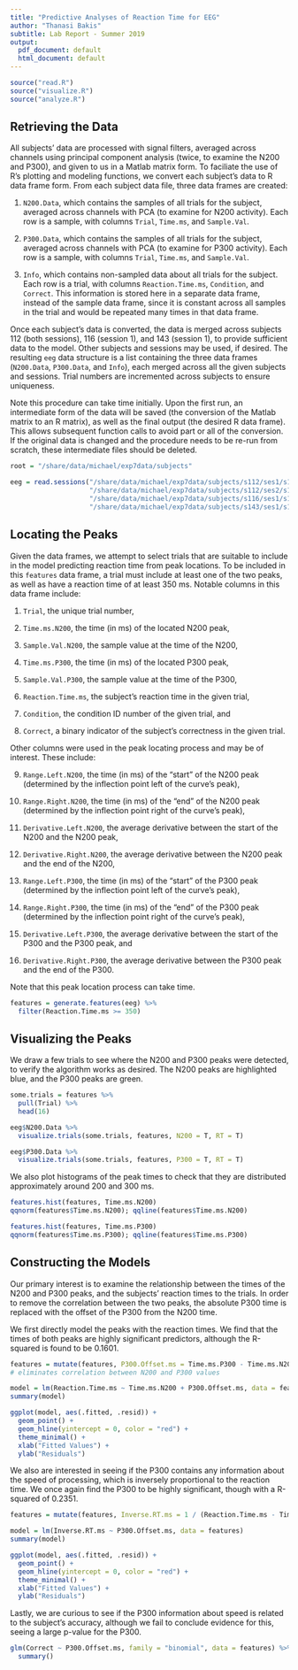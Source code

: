 ```yaml
---
title: "Predictive Analyses of Reaction Time for EEG"
author: "Thanasi Bakis"
subtitle: Lab Report - Summer 2019
output:
  pdf_document: default
  html_document: default
---
```


```r
source("read.R")
source("visualize.R")
source("analyze.R")
```


## Retrieving the Data

All subjects' data are processed with signal filters, averaged across channels using principal component analysis (twice, to examine the N200 and P300), and given to us in a Matlab matrix form. To faciliate the use of R's plotting and modeling functions, we convert each subject's data to R data frame form. From each subject data file, three data frames are created:

1. `N200.Data`, which contains the samples of all trials for the subject, averaged across channels with PCA (to examine for N200 activity). Each row is a sample, with columns `Trial`, `Time.ms`, and `Sample.Val`.

2. `P300.Data`, which contains the samples of all trials for the subject, averaged across channels with PCA (to examine for P300 activity). Each row is a sample, with columns `Trial`, `Time.ms`, and `Sample.Val`.

3. `Info`, which contains non-sampled data about all trials for the subject. Each row is a trial, with columns `Reaction.Time.ms`, `Condition`, and `Correct`. This information is stored here in a separate data frame, instead of the sample data frame, since it is constant across all samples in the trial and would be repeated many times in that data frame.

Once each subject's data is converted, the data is merged across subjects 112 (both sessions), 116 (session 1), and 143 (session 1), to provide sufficient data to the model. Other subjects and sessions may be used, if desired. The resulting `eeg` data structure is a list containing the three data frames (`N200.Data`, `P300.Data`, and `Info`), each merged across all the given subjects and sessions. Trial numbers are incremented across subjects to ensure uniqueness.

Note this procedure can take time initially. Upon the first run, an intermediate form of the data will be saved (the conversion of the Matlab matrix to an R matrix), as well as the final output (the desired R data frame). This allows subsequent function calls to avoid part or all of the conversion. If the original data is changed and the procedure needs to be re-run from scratch, these intermediate files should be deleted.

```r

root = "/share/data/michael/exp7data/subjects"

eeg = read.sessions("/share/data/michael/exp7data/subjects/s112/ses1/s112_ses1_sfinal.mat",
                    "/share/data/michael/exp7data/subjects/s112/ses2/s112_ses2_sfinal.mat",
                    "/share/data/michael/exp7data/subjects/s116/ses1/s116_ses1_sfinal.mat",
                    "/share/data/michael/exp7data/subjects/s143/ses1/s143_ses1_sfinal.mat")
```


## Locating the Peaks

Given the data frames, we attempt to select trials that are suitable to include in the model predicting reaction time from peak locations. To be included in this `features` data frame, a trial must include at least one of the two peaks, as well as have a reaction time of at least 350 ms. Notable columns in this data frame include:

1. `Trial`, the unique trial number,

2. `Time.ms.N200`, the time (in ms) of the located N200 peak,

3. `Sample.Val.N200`, the sample value at the time of the N200,

4. `Time.ms.P300`, the time (in ms) of the located P300 peak,

5. `Sample.Val.P300`, the sample value at the time of the P300,

6. `Reaction.Time.ms`, the subject's reaction time in the given trial,

7. `Condition`, the condition ID number of the given trial, and

8. `Correct`, a binary indicator of the subject's correctness in the given trial.

Other columns were used in the peak locating process and may be of interest. These include:

9. `Range.Left.N200`, the time (in ms) of the "start" of the N200 peak (determined by the inflection point left of the curve's peak),

10. `Range.Right.N200`, the time (in ms) of the "end" of the N200 peak (determined by the inflection point right of the curve's peak),

11. `Derivative.Left.N200`, the average derivative between the start of the N200 and the N200 peak,

12. `Derivative.Right.N200`, the average derivative between the N200 peak and the end of the N200,

13. `Range.Left.P300`, the time (in ms) of the "start" of the P300 peak (determined by the inflection point left of the curve's peak),

14. `Range.Right.P300`, the time (in ms) of the "end" of the P300 peak (determined by the inflection point right of the curve's peak),

15. `Derivative.Left.P300`, the average derivative between the start of the P300 and the P300 peak, and

16. `Derivative.Right.P300`, the average derivative between the P300 peak and the end of the P300.

Note that this peak location process can take time.

```r
features = generate.features(eeg) %>%
  filter(Reaction.Time.ms >= 350)
```


## Visualizing the Peaks

We draw a few trials to see where the N200 and P300 peaks were detected, to verify the algorithm works as desired. The N200 peaks are highlighted blue, and the P300 peaks are green.

```r
some.trials = features %>%
  pull(Trial) %>%
  head(16)

eeg$N200.Data %>%
  visualize.trials(some.trials, features, N200 = T, RT = T)

eeg$P300.Data %>%
  visualize.trials(some.trials, features, P300 = T, RT = T)
```

We also plot histograms of the peak times to check that they are distributed approximately around 200 and 300 ms.

```r
features.hist(features, Time.ms.N200)
qqnorm(features$Time.ms.N200); qqline(features$Time.ms.N200)

features.hist(features, Time.ms.P300)
qqnorm(features$Time.ms.P300); qqline(features$Time.ms.P300)
```


## Constructing the Models

Our primary interest is to examine the relationship between the times of the N200 and P300 peaks, and the subjects' reaction times to the trials. In order to remove the correlation between the two peaks, the absolute P300 time is replaced with the offset of the P300 from the N200 time. 

We first directly model the peaks with the reaction times. We find that the times of both peaks are highly significant predictors, although the R-squared is found to be 0.1601.

```r
features = mutate(features, P300.Offset.ms = Time.ms.P300 - Time.ms.N200)
# eliminates correlation between N200 and P300 values

model = lm(Reaction.Time.ms ~ Time.ms.N200 + P300.Offset.ms, data = features)
summary(model)

ggplot(model, aes(.fitted, .resid)) +
  geom_point() +
  geom_hline(yintercept = 0, color = "red") +
  theme_minimal() +
  xlab("Fitted Values") +
  ylab("Residuals")

```

We also are interested in seeing if the P300 contains any information about the speed of processing, which is inversely proportional to the reaction time. We once again find the P300 to be highly significant, though with a R-squared of 0.2351.

```r
features = mutate(features, Inverse.RT.ms = 1 / (Reaction.Time.ms - Time.ms.N200))

model = lm(Inverse.RT.ms ~ P300.Offset.ms, data = features)
summary(model)

ggplot(model, aes(.fitted, .resid)) +
  geom_point() +
  geom_hline(yintercept = 0, color = "red") +
  theme_minimal() +
  xlab("Fitted Values") +
  ylab("Residuals")
```

Lastly, we are curious to see if the P300 information about speed is related to the subject's accuracy, although we fail to conclude evidence for this, seeing a large p-value for the P300.

```r
glm(Correct ~ P300.Offset.ms, family = "binomial", data = features) %>%
  summary()
```
